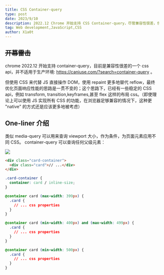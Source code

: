 ```yaml
---
title: CSS Container-query
type: post
date: 2023/9/10
description: 2022.12 Chrome 开始支持 CSS Container-query，尽管兼容性很差，但是使用 CSS 来代替 JS 直接操作 DOM，使用 repaint 更多地替代 reflow，最终优化页面响应性能的思路是一贯不变的。
tag: Web development,JavaScript,CSS
author: X1a0t
---
```


## ~~开幕雷击~~

chrome 2022.12 开始支持 container-query，目前是兼容性很差的一个 css api，并不适用于生产环境: https://caniuse.com/?search=container-query 。

但使用 CSS 来代替 JS 直接操作 DOM，使用 repaint 更多地替代 reflow，最终优化页面响应性能的思路是一贯不变的；这个思路下，已经有一些稳定的 CSS api，例如 transform, transition,keyframes,甚至 flex 这样的布局 css。（即使理论上可以使用 JS 实现所有 CSS 的功能，在浏览器足够兼容的情况下，这种更 "native" 的方式还是应该更多地被考虑）

## One-liner 介绍

类似 media-query 可以用来查询 viewport 大小，作为条件，为页面元素应用不同 CSS。 container-query 可以查询任何父级元素：

![](https://image.thorseraq.com/thorseraq/picb/main//imgs/202309101048572.png)

```html filename="index.html"
<div class="card-container">
  <div class="card">// ...</div>
</div>
```

```css filename="style.css" {5, 11, 17}
.card-container {
  container: card / inline-size;
}

@container card (max-width: 399px) {
  .card {
    // ... css properties
  }
}

@container card (min-width: 400px) and (max-width: 499px) {
  .card {
    // ... css properties
  }
}

@container card (min-width: 500px) {
  .card {
    // ... css properties
  }
}
```

